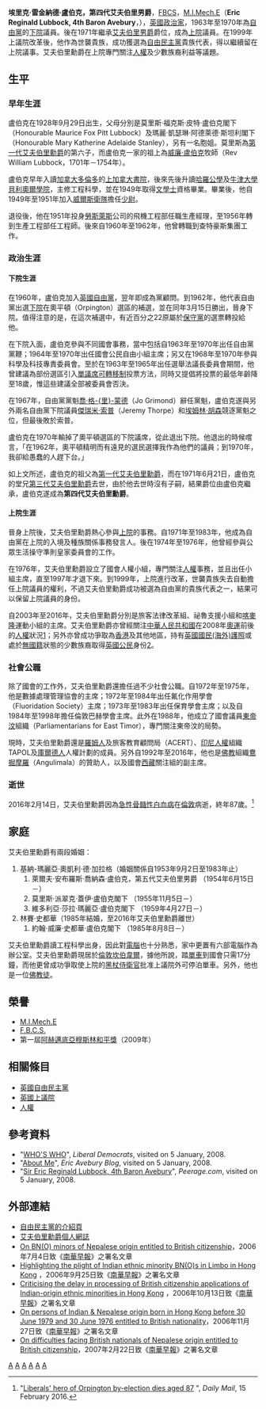 {{Infobox MP
| honorific-prefix = 
| name             = 艾夫伯里勳爵閣下
| honorific-suffix =
| image            = Lord-Avebury-2006.jpg
| image_size       = 
| caption          = 艾夫伯里勳爵攝於西敏宮露臺上
| constituency_MP1 = [[奧平頓|奧平頓]]
| parliament1      = 英國上議院
| parliament_title1= 議員
| term_start1      = 1962年3月15日
| term_end1        = 1970年6月18日
| predecessor1     = [[唐納德·薩姆納|唐納德·薩姆納]]
| successor1       = [[艾弗·史坦布魯克|艾弗·史坦布魯克]]
| birth_date       = 1928年9月29日
| birth_place      = {{UK}}[[倫敦|倫敦]][[奧爾平頓|奧爾平頓]]
| death_date       = {{death date and age|2016|2|14|1928|9|29}}
| death_place      = {{UK}}[[倫敦|倫敦]]
| death_cause      = 
| resting_place    = 
| residence        = 
| nationality      = {{GBR}}
| occupation       = [[政治家|政治家]]
| party            = [[英國自由黨|英國自由黨]]<br>[[英國自由民主黨|英國自由民主黨]]
| religion         = [[佛教|佛教]]
| spouse           = {{marriage|基納-瑪麗亞·奧凱利·德·加拉格|1953|1983}}<br />{{marriage|林賽·史都華|1985}}
| children         = 4人
| parents          = 
| relatives        = 
| signature        = 
| website          = 
| footnotes        = 
}}
{{Infobox EPW
| educate =
*上加拿大書院
*哈羅公學
*牛津大學貝利奧爾學院（主修工程科學）
| past = 
*威爾士衛隊少尉<br><span style="color: blue;">(1949年-1951年)</span>
*勞斯萊斯飛機工程部任生產經理<br><span style="color: blue;">(1951年-1956年)</span>
*勞斯萊斯工程部工程師<br><span style="color: blue;">(1956年-1960年)</span>
*查特豪斯集團<br><span style="color: blue;">(1960年-1962年)</span>
*下議院奧平頓選區議員<br><span style="color: blue;">(1962年-1970年)</span>
**自由黨黨鞭<br><span style="color: blue;">(1963年-1970年)</span>
**選舉法議長委員會成員<br><span style="color: blue;">(1963年-1965年)</span>
**國會公民自由小組主席<br><span style="color: blue;">(1964年-1970年)</span>
**科學及科技專責委員會成員<br><span style="color: blue;">(1968年-1970年)</span>
*上議院議員<br><span style="color: blue;">(1971年-2016年)</span>
**自由黨入境及種族關係事務發言人<br><span style="color: blue;">(1971年-1983年)</span>
**公眾生活操守準則皇家委員會成員<br><span style="color: blue;">(1974年-1976年)</span>
**國會人權小組主席<br><span style="color: blue;">(1976年-1997年)</span>
**旅客法律改革組主席<br><span style="color: blue;">(2003年-2016年)</span>
**祕魯支援小組主席<br><span style="color: blue;">(2003年-2016年)</span>
**喀麥隆運動小組主席<br><span style="color: blue;">(2003年-2016年)</span>
*數據處理管理協會主席<br><span style="color: blue;">(1972年-1975年)</span>
*氟化作用學會主席<br><span style="color: blue;">(1972年-1984年)</span>
*保育學會主席<br><span style="color: blue;">(1973年-1983年)</span>
*倫敦巴赫學會主席<br><span style="color: blue;">(1984年-1998年)</span>
*鴦掘摩羅贊助人<br><span style="color: blue;">(1992年-2016年)</span>
}}

'''埃里克·雷金納德·盧伯克，第四代艾夫伯里男爵'''，[[英國電腦學會|FBCS]]，[[機械工程研究院|M.I.Mech.E]]（'''Eric Reginald Lubbock, 4th Baron Avebury'''，{{bd|1928年|9月29日|2016年|2月14日|catIdx=A}}），[[英國|英國]][[政治家|政治家]]，1963年至1970年為[[英國自由黨|自由黨]]的[[英國下議院|下院]]議員。後在1971年繼承[[艾夫伯里男爵|艾夫伯里男爵]]爵位，成為[[英國上議院|上院]]議員。在1999年上議院改革後，他作為世襲貴族，成功獲選為[[英國自由民主黨|自由民主黨]]貴族代表，得以繼續留在上院議事。艾夫伯里勳爵在上院專門關注[[人權|人權]]及少數族裔利益等議題。

==生平==
===早年生涯===
盧伯克在1928年9月29日出生，父母分別是莫里斯·福克斯·皮特·盧伯克閣下（Honourable Maurice Fox Pitt Lubbock）及瑪麗·凱瑟琳·阿德萊德·斯坦利閣下（Honourable Mary Katherine Adelaide Stanley），另有一名胞姐。莫里斯為[[約翰·盧伯克，第一代艾夫伯里男爵|第一代艾夫伯里勳爵]]的第六子，而盧伯克一家的祖上為[[威廉·盧伯克|威廉·盧伯克]]牧師（Rev William Lubbock，1701年－1754年）。

盧伯克早年入讀[[加拿大|加拿大]][[多倫多|多倫多]]的[[上加拿大書院|上加拿大書院]]，後來先後升讀[[哈羅公學|哈羅公學]]及[[牛津大學|牛津大學]][[牛津大學貝利奧爾學院|貝利奧爾學院]]，主修工程科學，並在1949年取得[[文學士|文學士]]資格畢業。畢業後，他自1949年至1951年加入[[威爾斯衛隊|威爾斯衛隊]]擔任[[少尉|少尉]]。

退役後，他在1951年投身[[勞斯萊斯|勞斯萊斯]]公司的飛機工程部任職生產經理，至1956年轉到生產工程部任工程師。後來自1960年至1962年，他曾轉職到查特豪斯集團工作。

===政治生涯===
====下院生涯====
在1960年，盧伯克加入[[英國自由黨|英國自由黨]]，翌年即成為黨顧問。到1962年，他代表自由黨出選[[英國下議院|下院]]在奧平頓（Orpington）選區的補選，並在同年3月15日勝出，晉身下院。值得注意的是，在這次補選中，有近百分之22原屬於[[英國保守黨|保守黨]]的選票轉投給他。

在下院入面，盧伯克參與不同國會事務，當中包括自1963年至1970年出任自由黨黨鞭；1964年至1970年出任國會公民自由小組主席；另又在1968年至1970年參與科學及科技專責委員會。至於在1963年至1965年出任選舉法議長委員會期間，他曾建議為部份選區引入[[單議席可轉移制|單議席可轉移制]]投票方法，同時又提倡將投票的最低年齡降至18歲，惟這些建議全部被委員會否決。

在1967年，自由黨黨魁[[喬·格里蒙德|喬·格-{里}-蒙德]]（Jo Grimond）辭任黨魁，盧伯克遂與另外兩名自由黨下院議員[[傑瑞米·索普|傑瑞米·索普]]（Jeremy Thorpe）和[[埃姆林·胡森|埃姆林·胡森]]競逐黨魁之位，但最後敗於索普。

盧伯克在1970年輸掉了奧平頓選區的下院議席，從此退出下院。他退出的時候嚐言，「在1962年，奧平頓精明而有遠見的選民選擇我作為他們的議員；到1970年，我卻給愚蠢的人趕下台。」

如上文所述，盧伯克的祖父為[[約翰·盧伯克，第一代艾夫伯里男爵|第一代艾夫伯里勳爵]]，而在1971年6月21日，盧伯克的堂兄[[約翰·盧伯克，第四代艾夫伯里男爵|第三代艾夫伯里勳爵]]去世，由於他去世時沒有子嗣，結果爵位由盧伯克繼承，盧伯克遂成為'''第四代艾夫伯里勳爵'''。

====上院生涯====
晉身上院後，艾夫伯里勳爵熱心參與[[英國上議院|上院]]的事務。自1971年至1983年，他成為自由黨在上院的入境及種族關係事務發言人。後在1974年至1976年，他曾經參與公眾生活操守準則皇家委員會的工作。

在1976年，艾夫伯里勳爵設立了國會人權小組，專門關注[[人權|人權]]事務，並且出任小組主席，直至1997年才退下來。到1999年，上院進行改革，世襲貴族失去自動擔任上院議員的權利，不過艾夫伯里勳爵成功被選為自由黨的貴族代表之一，結果可以保留上院議員的身份。

自2003年至2016年，艾夫伯里勳爵分別是旅客法律改革組、祕魯支援小組和[[喀麥隆|喀麥隆]]運動小組的主席。艾夫伯里勳爵亦曾經關注[[中華人民共和國|中華人民共和國]]在2008年[[奧運|奧運]]前後的[[人權|人權]]狀況[http://www.flickr.com/photos/prince_charles_in_london_china_town_1-11-07/1786649037/]；另外亦曾成功爭取為[[香港|香港]]及其他地區，持有[[英國國民(海外)護照|英國國民(海外)護照]]或處於[[無國籍人士|無國籍]]狀態的少數族裔取得[[英國公民|英國公民]]身份[http://ericavebury.blogspot.com/2007/02/thursday-february-22-2007-letter-in.html]。

===社會公職===
除了國會的工作外，艾夫伯里勳爵還擔任過不少社會公職。自1972年至1975年，他是數據處理管理協會的主席；1972年至1984年出任氟化作用學會（Fluoridation Society）主席；1973年至1983年出任保育學會主席；以及自1984年至1998年擔任倫敦巴赫學會主席。此外在1988年，他成立了國會議員[[東帝汶|東帝汶]]組織（Parliamentarians for East Timor），專門關注東帝汶的局勢。

現時，艾夫伯里勳爵還是[[羅姆人|羅姆人]]及旅客教育顧問局（ACERT）、[[印尼|印尼]][[人權|人權]]組織TAPOL及[[庫爾德人|庫爾德人]]人權計劃的成員。另外自1992年至2016年，他也是[[佛教|佛教]]組織[[鴦掘摩羅|鴦掘摩羅]]（Angulimala）的贊助人，以及國會[[西藏|西藏]]關注組的副主席。

=== 逝世 ===
2016年2月14日，艾夫伯里勳爵因為[[急性骨髓性白血病|急性骨髓性白血病]]在[[倫敦|倫敦]]病逝，終年87歲。<ref>"[http://www.dailymail.co.uk/news/article-3447137/Liberals-hero-Orpington-election-dies-aged-87-Lord-Avebury-credited-triggering-revival-party-1960s-shock-victory.html Liberals' hero of Orpington by-election dies aged 87] {{Wayback|url=http://www.dailymail.co.uk/news/article-3447137/Liberals-hero-Orpington-election-dies-aged-87-Lord-Avebury-credited-triggering-revival-party-1960s-shock-victory.html |date=20160215064457 }}", ''Daily Mail'', 15 February 2016.</ref>

==家庭==
艾夫伯里勳爵有兩段婚姻：
# 基納-瑪麗亞·奧凱利·德·加拉格（婚姻關係自1953年9月2日至1983年止）
## 萊爾夫·安布羅斯·喬納森·盧伯克，第五代艾夫伯里男爵 （1954年6月15日－）
## 莫里斯·派翠克·蓋伊·盧伯克閣下 （1955年11月5日－）
## 維多利亞·莎拉·瑪麗亞·盧伯克閣下 （1959年4月27日－）
# 林賽·史都華（1985年結婚，至2016年艾夫伯里勳爵離世）
## 約翰·威廉·史都華·盧伯克閣下 （1985年8月8日－）

艾夫伯里勳爵讀工程科學出身，因此對[[電腦|電腦]]也十分熟悉，家中更置有六部電腦作為辦公室。艾夫伯里勳爵現居於[[倫敦|倫敦]][[坎伯韋爾|坎伯韋爾]]，據他所說，踏[[單車|單車]]到國會只需17分鐘，而他更曾成功爭取使上院的[[黑杖侍衛官|黑杖侍衛官]]批准上議院外可停泊單車。另外，他也是一位[[佛教|佛教徒]]。

==榮譽==
* [[機械工程研究院|M.I.Mech.E]]
* [[英國電腦學會|F.B.C.S.]]
* 第一屆[[阿赫邁底亞穆斯林和平獎|阿赫邁底亞穆斯林和平獎]]（2009年）

==相關條目==
* [[英國自由民主黨|英國自由民主黨]]
* [[英國上議院|英國上議院]]
* [[人權|人權]]

==參考資料==
<div class="references-small">
*"[https://web.archive.org/web/20080214151944/http://www.libdems.org.uk/party/people/lord-avebury.0193.html WHO'S WHO]", ''Liberal Democrats'', visited on 5 January, 2008.
*"[http://www.blogger.com/profile/14798868875167454423 About Me]", ''Eric Avebury Blog'', visited on 5 January, 2008.
*"[http://www.thepeerage.com/p5613.htm#i56127 Sir Eric Reginald Lubbock, 4th Baron Avebury]", ''Peerage.com'', visited on 5 January, 2008.
</div>

==外部連結==
* [http://www.libdems.org.uk/party/people/lord-avebury.html 自由民主黨的介紹頁]
* [http://www.ericavebury.blogspot.com/ 艾夫伯里勳爵個人網誌]
* [http://ericavebury.blogspot.com/2006/07/south-china-morning-post-july-4-2006.html On BN(O) minors of Nepalese origin entitled to British citizenship]，2006年7月4日致《[[南華早報|南華早報]]》之署名文章
* [http://ericavebury.blogspot.com/2006/09/letter-in-todays-scmp.html Highlighting the plight of Indian ethnic minority BN(O)s in Limbo in Hong Kong] {{Wayback|url=http://ericavebury.blogspot.com/2006/09/letter-in-todays-scmp.html |date=20110708034556 }}，2006年9月25日致《[[南華早報|南華早報]]》之署名文章
* [http://ericavebury.blogspot.com/2006/10/south-china-morning-post.html Criticising the delay in processing of British citizenship applications of Indian-origin ethnic minorities in Hong Kong] {{Wayback|url=http://ericavebury.blogspot.com/2006/10/south-china-morning-post.html |date=20110708034618 }}，2006年10月13日致《[[南華早報|南華早報]]》之署名文章
* [http://ericavebury.blogspot.com/2006/12/scmp-british-citizenship.html On persons of Indian & Nepalese origin born in Hong Kong before 30 June 1979 and 30 June 1976 entitled to British nationality]，2006年11月27日致《[[南華早報|南華早報]]》之署名文章
* [http://ericavebury.blogspot.com/2007/02/thursday-february-22-2007-letter-in.html On difficulties facing British nationals of Nepalese origin entitled to British citizenship]，2007年2月22日致《[[南華早報|南華早報]]》之署名文章

{{s-start}}
{{s-bef | before=[[約翰·盧伯克，第三代艾夫伯里男爵|約翰·盧伯克]]}}
{{s-ttl | title=[[艾夫伯里男爵|艾夫伯里男爵]] | years=1971年–2016年}}
{{s-aft | after=[[萊爾夫·盧伯克，第五代艾夫伯里男爵|萊爾夫·盧伯克]]}}
{{埃夫伯里男爵}}
{{Authority control}}

[[Category:英國上議院議員|A]]
[[Category:哈罗公学校友|A]]
[[Category:牛津大学贝利奥尔学院校友|A]]
[[Category:聯合王國男爵|A]]
[[Category:英國佛教徒|A]]
[[Category:罹患白血病逝世者|A]]